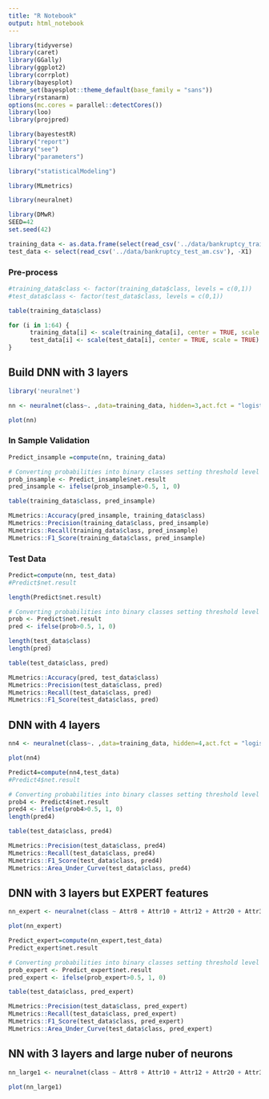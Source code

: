 ```yaml
---
title: "R Notebook"
output: html_notebook
---
```



```r
library(tidyverse)
library(caret)
library(GGally)
library(ggplot2)
library(corrplot)
library(bayesplot)
theme_set(bayesplot::theme_default(base_family = "sans"))
library(rstanarm)
options(mc.cores = parallel::detectCores())
library(loo)
library(projpred)

library(bayestestR)
library("report")
library("see")
library("parameters")

library("statisticalModeling")

library(MLmetrics)

library(neuralnet)

library(DMwR)
SEED=42
set.seed(42)
```


```r
training_data <- as.data.frame(select(read_csv('../data/bankruptcy_train_am.csv'), -X1))
test_data <- select(read_csv('../data/bankruptcy_test_am.csv'), -X1)
```


###  Pre-process

```r
#training_data$class <- factor(training_data$class, levels = c(0,1))
#test_data$class <- factor(test_data$class, levels = c(0,1))
```

```r
table(training_data$class)
```
```r
for (i in 1:64) {
      training_data[i] <- scale(training_data[i], center = TRUE, scale = TRUE)
      test_data[i] <- scale(test_data[i], center = TRUE, scale = TRUE)
}
```




## Build DNN with 3 layers

```r
library('neuralnet')
```



```r
nn <- neuralnet(class~. ,data=training_data, hidden=3,act.fct = "logistic",linear.output = FALSE)
```



```r
plot(nn)
```


### In Sample Validation

```r
Predict_insample =compute(nn, training_data)
```


```r
# Converting probabilities into binary classes setting threshold level 0.5
prob_insample <- Predict_insample$net.result
pred_insample <- ifelse(prob_insample>0.5, 1, 0)
```

```r
table(training_data$class, pred_insample)
```


```r
MLmetrics::Accuracy(pred_insample, training_data$class)
MLmetrics::Precision(training_data$class, pred_insample)
MLmetrics::Recall(training_data$class, pred_insample)
MLmetrics::F1_Score(training_data$class, pred_insample)
```


### Test Data
```r
Predict=compute(nn, test_data)
#Predict$net.result
```

```r
length(Predict$net.result)
```


```r
# Converting probabilities into binary classes setting threshold level 0.5
prob <- Predict$net.result
pred <- ifelse(prob>0.5, 1, 0)
```

```r
length(test_data$class)
length(pred)
```


```r
table(test_data$class, pred)
```

```r
MLmetrics::Accuracy(pred, test_data$class)
MLmetrics::Precision(test_data$class, pred)
MLmetrics::Recall(test_data$class, pred)
MLmetrics::F1_Score(test_data$class, pred)
```


## DNN with 4 layers


```r

nn4 <- neuralnet(class~. ,data=training_data, hidden=4,act.fct = "logistic",linear.output = FALSE)

```

```r
plot(nn4)
```

```r
Predict4=compute(nn4,test_data)
#Predict4$net.result
```

```r
# Converting probabilities into binary classes setting threshold level 0.5
prob4 <- Predict4$net.result
pred4 <- ifelse(prob4>0.5, 1, 0)
length(pred4)
```

```r
table(test_data$class, pred4)
```

```r
MLmetrics::Precision(test_data$class, pred4)
MLmetrics::Recall(test_data$class, pred4)
MLmetrics::F1_Score(test_data$class, pred4)
MLmetrics::Area_Under_Curve(test_data$class, pred4)

```


## DNN with 3 layers but EXPERT features
```r
nn_expert <- neuralnet(class ~ Attr8 + Attr10 + Attr12 + Attr20 + Attr33 + Attr40 + Attr42 + Attr46 + Attr49 + Attr59 + Attr63 + Attr64 ,data=training_data, hidden=3,act.fct = "logistic",linear.output = FALSE)

```

```r
plot(nn_expert)
```



```r
Predict_expert=compute(nn_expert,test_data)
Predict_expert$net.result
```

```r
# Converting probabilities into binary classes setting threshold level 0.5
prob_expert <- Predict_expert$net.result
pred_expert <- ifelse(prob_expert>0.5, 1, 0)
```

```r
table(test_data$class, pred_expert)
```



```r
MLmetrics::Precision(test_data$class, pred_expert)
MLmetrics::Recall(test_data$class, pred_expert)
MLmetrics::F1_Score(test_data$class, pred_expert)
MLmetrics::Area_Under_Curve(test_data$class, pred_expert)
```


## NN with 3 layers and large nuber of neurons
```r
nn_large1 <- neuralnet(class ~ Attr8 + Attr10 + Attr12 + Attr20 + Attr33 + Attr40 + Attr42 + Attr46 + Attr49 + Attr59 + Attr63 + Attr64 ,data=training_data, hidden=c(8, 4, 2),act.fct = "logistic",linear.output = FALSE)

```

```r
plot(nn_large1)
```





